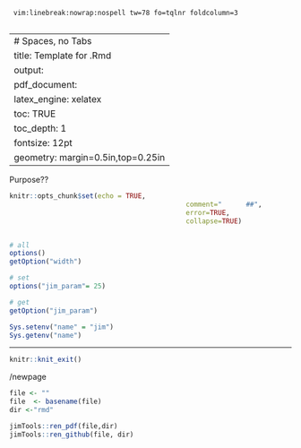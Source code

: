 	 vim:linebreak:nowrap:nospell tw=78 fo=tqlnr foldcolumn=3 
	 
--- 
# Spaces, no Tabs
title: Template for .Rmd 
output: 
  pdf_document: 
    latex_engine: xelatex
toc: TRUE 
toc_depth:  1 
fontsize: 12pt 
geometry: margin=0.5in,top=0.25in 
---


Purpose??



```r
knitr::opts_chunk$set(echo = TRUE,  
											comment="      ##",  
											error=TRUE, 
											collapse=TRUE) 
```

<!--  RENDER:  see bottom -->

```r
``` 


```r
# all
options()
getOption("width")

# set
options("jim_param"= 25)

# get
getOption("jim_param")
```

```r
Sys.setenv("name" = "jim")
Sys.getenv("name")
```


***

```r
knitr::knit_exit() 
```

/newpage

```r
file <- "" 
file  <- basename(file) 
dir <-"rmd"

jimTools::ren_pdf(file,dir)
jimTools::ren_github(file, dir)
```
